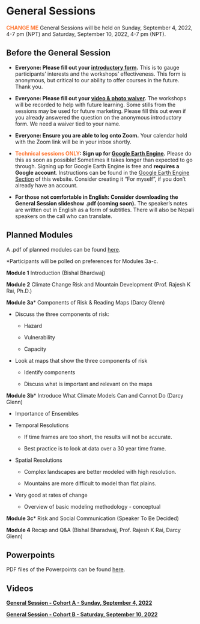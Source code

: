 # General Sessions
<span style="color: #FF7733;">**CHANGE ME**</span> 
General Sessions will be held on Sunday, September 4, 2022, 4-7 pm (NPT) and Saturday, September 10, 2022, 4-7 pm (NPT).

## Before the General Session {-}

* **Everyone: Please fill out your [introductory form](https://forms.gle/Bf1aUH8fD6F78gvG9){target="_blank"}.** This is to gauge participants' interests and the workshops' effectiveness. This form is anonymous, but critical to our ability to offer courses in the future. Thank you.

* **Everyone: Please fill out your [video & photo waiver](https://forms.gle/k6CVMT9EJHC2hqBc9){target="_blank"}.** The workshops will be recorded to help with future learning. Some stills from the sessions may be used for future marketing. Please fill this out even if you already answered the question on the anonymous introductory form. We need a waiver tied to your name.

* **Everyone: Ensure you are able to log onto Zoom.** Your calendar hold with the Zoom link will be in your inbox shortly.

* <span style="color: #FF7733;">**Technical sessions ONLY**</span>**: Sign up for [Google Earth Engine](https://earthengine.google.com/signup/){target="_blank"}.** Please do this as soon as possible! Sometimes it takes longer than expected to go through. Signing up for Google Earth Engine is free and **requires a Google account**. Instructions can be found in the [Google Earth Engine Section](https://woodwellrisk.github.io/Nepal_Workshops/google-earth-engine.html) of this website. Consider creating it "For myself", if you don't already have an account. 

* **For those not comfortable in English: Consider downloading the General Session slideshow .pdf (coming soon).** The speaker's notes are written out in English as a form of subtitles. There will also be Nepali speakers on the call who can translate.

## Planned Modules {-}

A .pdf of planned modules can be found [here](https://github.com/WoodwellRisk/Nepal_Workshops/blob/master/course_materials/Workshop_Invitation.pdf){target="_blank"}.

*Participants will be polled on preferences for Modules 3a-c.

**Module 1**  Introduction (Bishal Bhardwaj)

**Module 2**  Climate Change Risk and Mountain Development (Prof. Rajesh K Rai, Ph.D.)

**Module 3a***  Components of Risk & Reading Maps (Darcy Glenn)

* Discuss the three components of risk:

  +	Hazard

  +	Vulnerability

  +	Capacity

* Look at maps that show the three components of risk

  +	Identify components

  +	Discuss what is important and relevant on the maps

**Module 3b***  Introduce What Climate Models Can and Cannot Do (Darcy Glenn)

* Importance of Ensembles

* Temporal Resolutions

  +	If time frames are too short, the results will not be accurate.
  
  +	Best practice is to look at data over a 30 year time frame.

* Spatial Resolutions

  +	Complex landscapes are better modeled with high resolution.

  +	Mountains are more difficult  to model than flat plains.

* Very good at rates of change

  +	Overview of basic modeling methodology - conceptual

**Module 3c*** Risk and Social Communication (Speaker To Be Decided)

**Module 4**  Recap and Q&A (Bishal Bharadwaj, Prof. Rajesh K Rai, Darcy Glenn)

## Powerpoints {-}
PDF files of the Powerpoints can be found [here](https://github.com/WoodwellRisk/Nepal_Workshops/upload/master/course_materials).

## Videos {-}
[**General Session - Cohort A - Sunday, September 4, 2022**](https://woodwellclimate-org.zoom.us/rec/share/qiLKS2EuP2XmvDP90gJnIo7fJNb6-hQ3oJR03mnJWmo6PpBkYRlXlCRCnf3U9mDN.whzo-e76i_WsBrzE)

[**General Session - Cohort B - Saturday, September 10, 2022**](https://woodwellclimate-org.zoom.us/rec/share/xUGqan9410HSc3dJXtBLsVYdghOtzARIXBcdLFIWhZ8xh57p7Lzze9AymC8LRZJJ._HeluELmjog99tBj)

